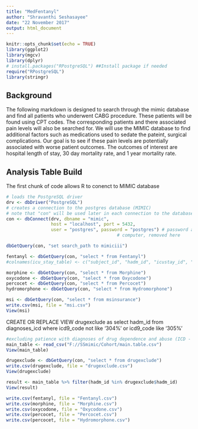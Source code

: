 ```yaml
---
title: "MedFentanyl"
author: "Shravanthi Seshasayee"
date: "22 November 2017"
output: html_document
---
```


```r
knitr::opts_chunk$set(echo = TRUE)
library(ggplot2)
library(mgcv)
library(dplyr)
# install.packages("RPostgreSQL") ##Install package if needed
require("RPostgreSQL")
library(stringr)
```

## Background
The following markdown is designed to search through the mimic database and find all patients who underwent CABG procedure. These patients will be found using CPT codes. The corresponding patients and there associated pain levels will also be searched for. We will use the MIMIC database to find additional factors such as medications used to sedate the pateint, surgical complications. Our goal is to see if these pain levels are potentially associated with worse patient outcomes. The outcomes of interest are hospital length of stay, 30 day mortality rate, and 1 year mortality rate. 

## Analysis Table Build
The first chunk of code allows R to conenct to MIMIC database 
```r
# loads the PostgreSQL driver
drv <- dbDriver("PostgreSQL") 
# creates a connection to the postgres database (MIMIC)
# note that "con" will be used later in each connection to the database
con <- dbConnect(drv, dbname = "mimic",
                 host = "localhost", port = 5432,
                 user = "postgres", password = "postgres") # password and username were specific to my 
                                          # computer, removed here

dbGetQuery(con, "set search_path to mimiciii")
```
```r
fentanyl <- dbGetQuery(con, "select * from Fentanyl")
#colnames(icu_stay_table) <- c("subject_id", "hadm_id", "icustay_id", "intime", "icu_los")
```

```r
morphine <- dbGetQuery(con, "select * from Morphine")
oxycodone <- dbGetQuery(con, "select * from Oxycodone")
percocet <- dbGetQuery(con, "select * from Percocet")
hydromorphone <- dbGetQuery(con, "select * from Hydromorphone")
```

```r
msi <- dbGetQuery(con, "select * from msinsurance")
write.csv(msi, file = "msi.csv")
View(msi)
```


CREATE OR REPLACE VIEW drugexclude as
select hadm_id from diagnoses_icd
where icd9_code not like '304%' or icd9_code like '305%'

```r
#excluding patience with diagnoses of drug dependence and abuse (ICD - 9 codes beginning with 304 and 305)
main_table <- read_csv("F://SSmimic/Cohort/main.table.csv")
View(main_table)

drugexclude <- dbGetQuery(con, "select * from drugexclude")
write.csv(drugexclude, file = "drugexclude.csv")
View(drugexclude)

result <- main_table %>% filter(hadm_id %in% drugexclude$hadm_id)
View(result)
```





```r
write.csv(fentanyl, file = "Fentanyl.csv")
write.csv(morphine, file = "Morphine.csv")
write.csv(oxycodone, file = "Oxycodone.csv")
write.csv(percocet, file = "Percocet.csv")
write.csv(percocet, file = "Hydromorphone.csv")
```

